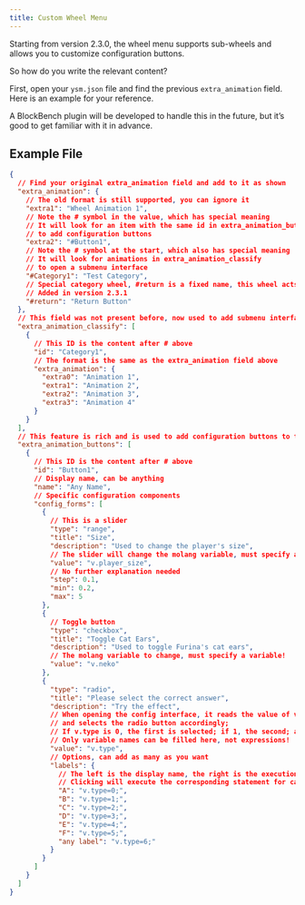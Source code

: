 ```yaml
---
title: Custom Wheel Menu
---
```



Starting from version 2.3.0, the wheel menu supports sub-wheels and allows you to customize configuration buttons.

<ImageCard
  src="/images/5YTArJ3MUmg1qcD.png"
  title="Custom Configuration Button (Model by: 星屑海螺)"
  description="Custom configuration button in the Furina model. Click the light blue configuration button to open the configuration interface on the right and adjust display settings."
  href="/"
/>

So how do you write the relevant content?

First, open your `ysm.json` file and find the previous `extra_animation` field. Here is an example for your reference.

A BlockBench plugin will be developed to handle this in the future, but it’s good to get familiar with it in advance.

## Example File

```json
{
  // Find your original extra_animation field and add to it as shown
  "extra_animation": {
    // The old format is still supported, you can ignore it
    "extra1": "Wheel Animation 1",
    // Note the # symbol in the value, which has special meaning
    // It will look for an item with the same id in extra_animation_buttons
    // to add configuration buttons
    "extra2": "#Button1",
    // Note the # symbol at the start, which also has special meaning
    // It will look for animations in extra_animation_classify
    // to open a submenu interface
    "#Category1": "Test Category",
    // Special category wheel, #return is a fixed name, this wheel acts as a return button
    // Added in version 2.3.1
    "#return": "Return Button"
  },
  // This field was not present before, now used to add submenu interfaces
  "extra_animation_classify": [
    {
      // This ID is the content after # above
      "id": "Category1",
      // The format is the same as the extra_animation field above
      "extra_animation": {
        "extra0": "Animation 1",
        "extra1": "Animation 2",
        "extra2": "Animation 3",
        "extra3": "Animation 4"
      }
    }
  ],
  // This feature is rich and is used to add configuration buttons to the wheel
  "extra_animation_buttons": [
    {
      // This ID is the content after # above
      "id": "Button1",
      // Display name, can be anything
      "name": "Any Name",
      // Specific configuration components
      "config_forms": [
        {
          // This is a slider
          "type": "range",
          "title": "Size",
          "description": "Used to change the player's size",
          // The slider will change the molang variable, must specify a variable!
          "value": "v.player_size",
          // No further explanation needed
          "step": 0.1,
          "min": 0.2,
          "max": 5
        },
        {
          // Toggle button
          "type": "checkbox",
          "title": "Toggle Cat Ears",
          "description": "Used to toggle Furina's cat ears",
          // The molang variable to change, must specify a variable!
          "value": "v.neko"
        },
        {
          "type": "radio",
          "title": "Please select the correct answer",
          "description": "Try the effect",
          // When opening the config interface, it reads the value of v.type here,
          // and selects the radio button accordingly;
          // If v.type is 0, the first is selected; if 1, the second; and so on.
          // Only variable names can be filled here, not expressions!
          "value": "v.type",
          // Options, can add as many as you want
          "labels": {
            // The left is the display name, the right is the execution statement (not an assignment statement)
            // Clicking will execute the corresponding statement for calculation!
            "A": "v.type=0;",
            "B": "v.type=1;",
            "C": "v.type=2;",
            "D": "v.type=3;",
            "E": "v.type=4;",
            "F": "v.type=5;",
            "any label": "v.type=6;"
          }
        }
      ]
    }
  ]
}
```
